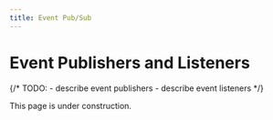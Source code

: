 ```yaml
---
title: Event Pub/Sub
---
```


# Event Publishers and Listeners

 
{/*
    TODO:
        - describe event publishers
        - describe event listeners
*/}

<Callout type="warning" emoji="🚧">
    This page is under construction.
</Callout>